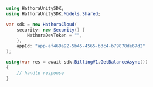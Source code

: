 ```csharp GetBalance.cs
using HathoraUnitySDK;
using HathoraUnitySDK.Models.Shared;

var sdk = new HathoraCloud(
    security: new Security() {
        HathoraDevToken = "",
    },
    appId: "app-af469a92-5b45-4565-b3c4-b79878de67d2"
);

using(var res = await sdk.BillingV1.GetBalanceAsync())
{
    // handle response
}
```
